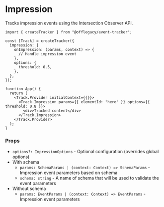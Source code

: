 # Impression

Tracks impression events using the Intersection Observer API.

```tsx
import { createTracker } from "@offlegacy/event-tracker";

const [Track] = createTracker({
  impression: {
    onImpression: (params, context) => {
      // Handle impression event
    },
    options: {
      threshold: 0.5,
    },
  },
});

function App() {
  return (
    <Track.Provider initialContext={{}}>
      <Track.Impression params={{ elementId: "hero" }} options={{ threshold: 0.8 }}>
        <div>Tracked content</div>
      </Track.Impression>
    </Track.Provider>
  );
}
```

### Props

- `options?: ImpressionOptions` - Optional configuration (overrides global options)
- With schema
  - `params: SchemaParams | (context: Context) => SchemaParams` - Impression event parameters based on schema
  - `schema: string` - A name of schema that will be used to validate the event parameters
- Without schema
  - `params: EventParams | (context: Context) => EventParams` - Impression event parameters
